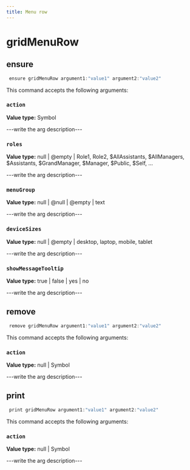 ```yaml
---
title: Menu row
---
```


# gridMenuRow

## ensure

```js filename="Terminal" copy
 ensure gridMenuRow argument1:"value1" argument2:"value2"
```

This command accepts the following arguments:

### `action`
**Value type:** Symbol

---write the arg description---

### `roles`
**Value type:** null | @empty | Role1, Role2, $AllAssistants, $AllManagers, $Assistants, $GrandManager, $Manager, $Public, $Self, ...

---write the arg description---

### `menuGroup`
**Value type:** null | @null | @empty | text

---write the arg description---

### `deviceSizes`
**Value type:** null | @empty | desktop, laptop, mobile, tablet

---write the arg description---

### `showMessageTooltip`
**Value type:** true | false | yes | no

---write the arg description---


## remove

```js filename="Terminal" copy
 remove gridMenuRow argument1:"value1" argument2:"value2"
```

This command accepts the following arguments:

### `action`
**Value type:** null | Symbol

---write the arg description---


## print

```js filename="Terminal" copy
 print gridMenuRow argument1:"value1" argument2:"value2"
```

This command accepts the following arguments:

### `action`
**Value type:** null | Symbol

---write the arg description---


